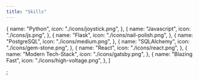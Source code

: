 ```yaml
---
title: "Skills"
---
```


  {
    name: "Python",
    icon: "./icons/joystick.png",
  },
  {
    name: "Javascript",
    icon: "./icons/js.png",
  },
  {
    name: "Flask",
    icon: "./icons/nail-polish.png",
  },
  {
    name: "PostgreSQL",
    icon: "./icons/medium.png",
  },
  {
    name: "SQLAlchemy",
    icon: "./icons/gem-stone.png",
  },
  {
    name: "React",
    icon: "./icons/react.png",
  },
  {
    name: "Modern Tech-Stack",
    icon: "./icons/gatsby.png",
  },
  {
    name: "Blazing Fast",
    icon: "./icons/high-voltage.png",
  },
]

;
